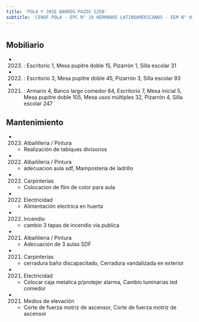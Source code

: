 ```yaml
---
title: 'POLA Y JOSE BARROS PAZOS 5250'
subtitle: 'CENOF POLA - EPC N° 19 HERMANOS LATINOAMERICANOS - EEM N° 01/21° - ESCUELA INF. N° 08/21°'
---
```


#


## Mobiliario

*  (2023) : Escritorio 1, Mesa pupitre doble 15, Pizarrón 1, Silla escolar 31 

*  (2022) : Escritorio 3, Mesa pupitre doble 45, Pizarrón 3, Silla escolar 93 

*  (2021) : Armario 4, Banco largo comedor 64, Escritorio 7, Mesa inicial 5, Mesa pupitre doble 105, Mesa usos múltiples 32, Pizarrón 4, Silla escolar 247 





## Mantenimiento

*  (2023) Albañileria / Pintura 
    + Realización de tabiques divisorios

*  (2022) Albañileria / Pintura 
    + adecuacion aula sdf, Mamposteria de ladrillo

*  (2022) Carpinterías 
    + Colocacion de flim de color para aula

*  (2022) Electricidad 
    + Alimentación electrica en huerta

*  (2022) Incendio 
    + cambio 3 tapas de incendio via publica

*  (2021) Albañileria / Pintura 
    + Adecuación de 3 aulas SDF

*  (2021) Carpinterías 
    + cerradura baño discapacitado, Cerradura vandalizada  en exterior

*  (2021) Electricidad 
    + Colocar caja metalica p/protejer alarma, Cambio luminarias led comedor

*  (2021) Medios de elevación 
    + Corte de fuerza motriz de ascensor, Corte de fuerza motriz de ascensor



